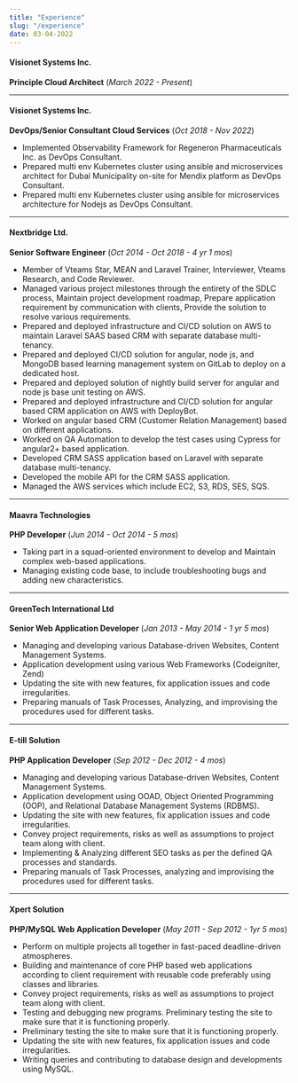 ```yaml
---
title: "Experience"
slug: "/experience"
date: 03-04-2022
---
```


#### Visionet Systems Inc.
**Principle Cloud Architect** (_March 2022 - Present_)
<hr />

#### Visionet Systems Inc.
**DevOps/Senior Consultant Cloud Services** (_Oct 2018 - Nov 2022_)

- Implemented Observability Framework for Regeneron Pharmaceuticals Inc. as DevOps Consultant.
- Prepared multi env Kubernetes cluster using ansible and microservices architect for Dubai Municipality on-site for Mendix platform as DevOps Consultant.
- Prepared multi env Kubernetes cluster using ansible for microservices architecture for Nodejs as DevOps Consultant.

<hr />

#### Nextbridge Ltd.
**Senior Software Engineer** (_Oct 2014 - Oct 2018 - 4 yr 1 mos_)
- Member of Vteams Star, MEAN and Laravel Trainer, Interviewer, Vteams Research, and Code Reviewer.
- Managed various project milestones through the entirety of the SDLC process, Maintain project development roadmap, Prepare application requirement by communication with clients, Provide the solution to resolve various requirements.
- Prepared and deployed infrastructure and CI/CD solution on AWS to maintain Laravel SAAS based CRM with separate database multi-tenancy.
- Prepared and deployed CI/CD solution for angular, node js, and MongoDB based learning management system on GitLab to deploy on a dedicated host. 
- Prepared and deployed solution of nightly build server for angular and node js base unit testing on AWS.
- Prepared and deployed infrastructure and CI/CD solution for angular based CRM application on AWS with DeployBot.
- Worked on angular based CRM (Customer Relation Management) based on different applications.  
- Worked on QA Automation to develop the test cases using Cypress for angular2+ based application.
- Developed CRM SASS application based on Laravel with separate database multi-tenancy.
- Developed the mobile API for the CRM SASS application.
- Managed the AWS services which include EC2, S3, RDS, SES, SQS.

<hr />


#### Maavra Technologies
**PHP Developer** (_Jun 2014 - Oct 2014 - 5 mos_)
- Taking part in a squad-oriented environment to develop and Maintain complex web-based applications.
- Managing existing code base, to include troubleshooting bugs and adding new characteristics.

<hr />

#### GreenTech International Ltd
**Senior Web Application Developer** (_Jan 2013 - May 2014 - 1 yr 5 mos_)
- Managing and developing various Database-driven Websites, Content Management Systems.
- Application development using various Web Frameworks (Codeigniter, Zend)
- Updating the site with new features, fix application issues and code irregularities.
- Preparing manuals of Task Processes, Analyzing, and improvising the procedures used for different tasks.

<hr />

#### E-till Solution
**PHP Application Developer** (_Sep 2012 - Dec 2012 - 4 mos_)
- Managing and developing various Database-driven Websites, Content Management Systems.
- Application development using OOAD, Object Oriented Programming (OOP), and Relational Database Management Systems (RDBMS).
- Updating the site with new features, fix application issues and code irregularities.
- Convey project requirements, risks as well as assumptions to project team along with client.
- Implementing & Analyzing different SEO tasks as per the defined QA processes and standards.
- Preparing manuals of Task Processes, analyzing and improvising the procedures used for different tasks.

<hr />

#### Xpert Solution
**PHP/MySQL Web Application Developer** (_May 2011 - Sep 2012 - 1yr 5 mos_)
- Perform on multiple projects all together in fast-paced deadline-driven atmospheres.
- Building and maintenance of core PHP based web applications according to client requirement with reusable code preferably using classes and libraries.
- Convey project requirements, risks as well as assumptions to project team along with client.
- Testing and debugging new programs. Preliminary testing the site to make sure that it is functioning properly.
- Preliminary testing the site to make sure that it is functioning properly.
- Updating the site with new features, fix application issues and code irregularities.
- Writing queries and contributing to database design and developments using MySQL.